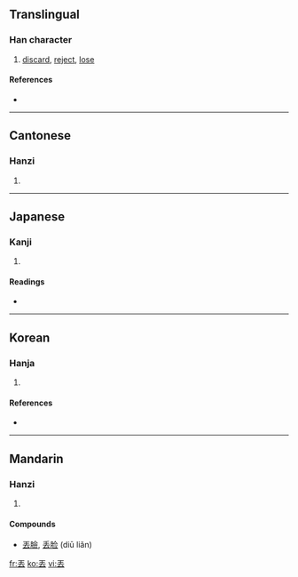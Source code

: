 {{also|丢}}<!-- may be replaced by zh-forms -->
==Translingual==

===Han character===
{{Han char|rn=1|rad=一|as=05|sn=6|four=1073<sub>1</sub>|canj=一土戈 (MGI), XX一土戈 (XXMGI)}}

# [[discard]], [[reject]], [[lose]]

====References====
* {{Han ref|kx=0078.060|dkj=00041|dj=0157.020|hdz=10385.050|uh=4E1F|ud=19999|bh=A5E1|bd=42465}}

----

==Cantonese==

===Hanzi===
{{yue-hanzi|jyut=|y=diu1, diu6|sim=丢}}

# {{defn|Cantonese|sort=一05}}

----

==Japanese==

===Kanji===
{{ja-kanji|grade=|rs=一05}}

# {{defn|Japanese|sort=一05}}

====Readings====
* {{ja-readings|on=[[ちゅう]] (chū), [[ちゅ]] (chu)|kun=[[さる]] (saru), [[なげうつ]] (nageutsu)}}

----

==Korean==

===Hanja===
{{ko-hanja|hangeul=주|rv=ju|mr=chu|eumhun=아주 갈|ehrv=aju gal|ehmr=aju kal|ehy=}}

# {{defn|Korean|sort=一05}}

====References====
* {{Hanja ref|nav=14742}}

----

==Mandarin==

===Hanzi===
{{cmn-hanzi|sim=丢|pin=[[diū]] ([[diu1]])|wg=tiu<sup>1</sup>}}

# {{defn|Mandarin|sort=一05}}

====Compounds====
* [[丟臉]], [[丢脸]] (diū liǎn)

[[fr:丟]]
[[ko:丟]]
[[vi:丟]]